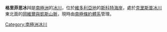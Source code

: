 '''格里菲思冰川'''是[[南極洲|南極洲]]的[[冰川|冰川]]，位於[[維多利亞地|維多利亞地]]的[[斯科特海岸|斯科特海岸]]，處於[[克里斯普冰川|克里斯普冰川]]東北面的[[岡維爾與凱斯山脈|岡維爾與凱斯山脈]]，現時由[[南極條約體系|南極條約體系]]管理。

{{coord|77|10|S|162|16|E|source:GNIS|display=title}}

{{DEFAULTSORT:Griffiths Glacier}}
[[Category:南極洲冰川|Category:南極洲冰川]]


{{ScottCoast-geo-stub}}